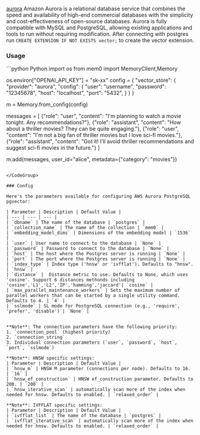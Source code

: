 [aurora](https://aws.amazon.com/rds/aurora/) Amazon Aurora is a relational database service that combines the speed and availability of high-end commercial databases with the simplicity and cost-effectiveness of open-source databases. Aurora is fully compatible with MySQL and PostgreSQL, allowing existing applications and tools to run without requiring modification. After connecting with postgres run `CREATE EXTENSION IF NOT EXISTS vector;` to create the vector extension.

### Usage

<CodeGroup>
```python Python
import os
from mem0 import MemoryClient,Memory

os.environ["OPENAI_API_KEY"] = "sk-xx"
config = {
    "vector_store": {
        "provider": "aurora",
        "config": {
            "user": "username",
            "password": "12345678",
            "host": "localhost",
            "port": "5432",
        }
    }
}

m = Memory.from_config(config)


messages = [
    {"role": "user", "content": "I'm planning to watch a movie tonight. Any recommendations?"},
    {"role": "assistant", "content": "How about a thriller movies? They can be quite engaging."},
    {"role": "user", "content": "I'm not a big fan of thriller movies but I love sci-fi movies."},
    {"role": "assistant", "content": "Got it! I'll avoid thriller recommendations and suggest sci-fi movies in the future."}
]

m.add(messages, user_id="alice", metadata={"category": "movies"})
```

</CodeGroup>

### Config

Here's the parameters available for configuring AWS Aurora PostgreSQL pgvector:

| Parameter | Description | Default Value |
| --- | --- | --- |
| `dbname` | The name of the database | `postgres` |
| `collection_name` | The name of the collection | `mem0` |
| `embedding_model_dims` | Dimensions of the embedding model | `1536` |
| `user` | User name to connect to the database | `None` |
| `password` | Password to connect to the database | `None` |
| `host` | The host where the Postgres server is running | `None` |
| `port` | The port where the Postgres server is running | `None` |
| `index_type` | Index type ('hnsw' or 'ivfflat'). Defaults to "hnsw". | `hnsw` |
| `distance` |  Distance metric to use. Defaults to None, which uses 'cosine'. Support 6 distances methonds including 'cosine','L1','L2','IP','hamming','jaccard'| `cosine` |
| `max_parallel_maintenance_workers` | Sets the maximum number of parallel workers that can be started by a single utility command. Defaults to 4. | `4` |
| `sslmode` | SL mode for PostgreSQL connection (e.g., 'require', 'prefer', 'disable') | `None` |


**Note**: The connection parameters have the following priority:
1. `connection_pool` (highest priority)
2. `connection_string`
3. Individual connection parameters (`user`, `password`, `host`, `port`, `sslmode`)

**Note**: HNSW specific settings:
| Parameter | Description | Default Value |
| `hnsw_m` | HNSW M parameter (connections per node). Defaults to 16. | `16` |
| `hnsw_ef_construction` | HNSW ef_construction parameter. Defaults to 200. | `200` |
| `hnsw_iterative_scan` | automatically scan more of the index when needed for hnsw. Defaults to enabled. | `relaxed_order` |

**Note**: IVFFLAT specific settings:
| Parameter | Description | Default Value |
| `ivfflat_list` | The name of the database | `postgres` |
| `ivfflat_iterative_scan` | automatically scan more of the index when needed for hnsw. Defaults to enabled. | `relaxed_order` |